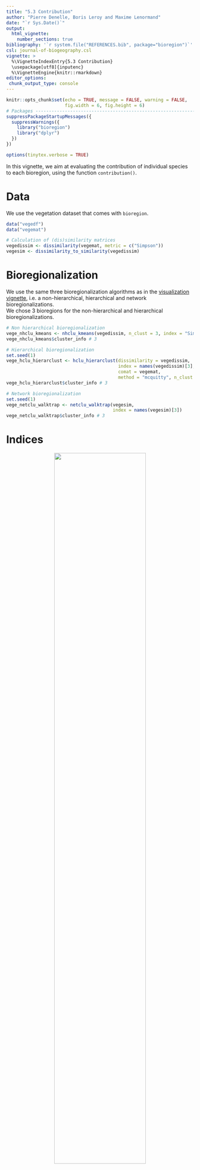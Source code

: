```yaml
---
title: "5.3 Contribution"
author: "Pierre Denelle, Boris Leroy and Maxime Lenormand"
date: "`r Sys.Date()`"
output: 
  html_vignette:
    number_sections: true
bibliography: '`r system.file("REFERENCES.bib", package="bioregion")`' 
csl: journal-of-biogeography.csl    
vignette: >
  %\VignetteIndexEntry{5.3 Contribution}
  \usepackage[utf8]{inputenc}
  %\VignetteEngine{knitr::rmarkdown}
editor_options: 
 chunk_output_type: console
---
```


```r
knitr::opts_chunk$set(echo = TRUE, message = FALSE, warning = FALSE,
                      fig.width = 6, fig.height = 6)
# Packages --------------------------------------------------------------------
suppressPackageStartupMessages({
  suppressWarnings({
    library("bioregion")
    library("dplyr")
  })
})

options(tinytex.verbose = TRUE)
```

In this vignette, we aim at evaluating the contribution of individual species
to each bioregion, using the function `contribution()`.

# Data  
We use the vegetation dataset that comes with `bioregion`.

```r
data("vegedf")
data("vegemat")

# Calculation of (dis)similarity matrices
vegedissim <- dissimilarity(vegemat, metric = c("Simpson"))
vegesim <- dissimilarity_to_similarity(vegedissim)
```

# Bioregionalization
We use the same three bioregionalization algorithms as in the
[visualization vignette](https://biorgeo.github.io/bioregion/articles/a5_visualization.html),
i.e. a non-hierarchical, hierarchical and network bioregionalizations.  
We chose 3 bioregions for the non-hierarchical and hierarchical
bioregionalizations.
<br>

```r
# Non hierarchical bioregionalization
vege_nhclu_kmeans <- nhclu_kmeans(vegedissim, n_clust = 3, index = "Simpson")
vege_nhclu_kmeans$cluster_info # 3

# Hierarchical bioregionalization
set.seed(1)
vege_hclu_hierarclust <- hclu_hierarclust(dissimilarity = vegedissim,
                                          index = names(vegedissim)[3],
                                          comat = vegemat,
                                          method = "mcquitty", n_clust = 3)
vege_hclu_hierarclust$cluster_info # 3

# Network bioregionalization
set.seed(1)
vege_netclu_walktrap <- netclu_walktrap(vegesim,
                                        index = names(vegesim)[3])
vege_netclu_walktrap$cluster_info # 3
```

# Indices

<center>
  <img align="bottom" width="70%" height="70%" src="../man/figures/zscore_scheme.svg">
</center> 

<br>

The contribution index $\rho$ is calculated for each species x bioregion combination,
following [@Lenormand2019].
<br>
Its formula is the following:

$$\rho_{ij} = \frac{n_{ij} - \frac{n_i n_j}{n}}{\sqrt{\frac{n - n_j}{n-1} (1-\frac{n_j}{n}) \frac{n_i n_j}{n}}}$$
with $n$ the number of sites, $n_i$ the number of sites in which species $i$
is present, $n_j$ the number of sites belonging to the bioregion $j$, $n_ij$
the number of occurrences of species $i$ in sites belonging to the bioregion
$j$.

# Contribution
We can now run the function `contribution()`.
<br>

```r
contrib_kmeans <- contribution(vege_nhclu_kmeans, vegemat,
                               indices = "contribution")
contrib_hclu <- contribution(vege_hclu_hierarclust, vegemat,
                             indices = "contribution")
contrib_netclu <- contribution(vege_netclu_walktrap, vegemat,
                               indices = "contribution")
```

`contribution()` produces a single `data.frame` output.

